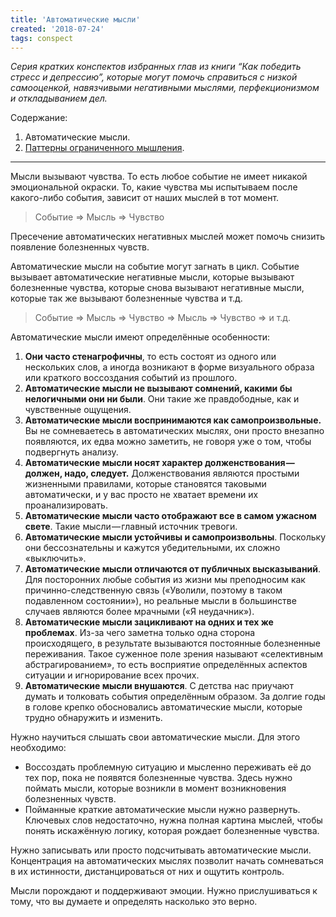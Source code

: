```yaml
---
title: 'Автоматические мысли'
created: '2018-07-24'
tags: conspect
---
```


_Серия кратких конспектов избранных глав из книги “Как победить стресс и депрессию”, которые могут помочь справиться с низкой самооценкой, навязчивыми негативными мыслями, перфекционизмом и откладыванием дел._

Содержание:

1.  Автоматические мысли.
2.  [Паттерны ограниченного мышления](/patterns-of-limited-thinking).

* * *

Мысли вызывают чувства. То есть любое событие не имеет никакой эмоциональной окраски. То, какие чувства мы испытываем после какого-либо события, зависит от наших мыслей в тот момент.

> Событие => Мысль => Чувство

Пресечение автоматических негативных мыслей может помочь снизить появление болезненных чувств.

Автоматические мысли на событие могут загнать в цикл. Событие вызывает автоматические негативные мысли, которые вызывают болезненные чувства, которые снова вызывают негативные мысли, которые так же вызывают болезненные чувства и т.д.

> Событие => Мысль => Чувство => Мысль => Чувство => и т.д.

Автоматические мысли имеют определённые особенности:

1.  **Они часто стенагрофичны**, то есть состоят из одного или нескольких слов, а иногда возникают в форме визуального образа или краткого воссоздания событий из прошлого.
2.  **Автоматические мысли не вызывают сомнений, какими бы нелогичными они ни были**. Они такие же правдободные, как и чувственные ощущения.
3.  **Автоматические мысли воспринимаются как самопроизвольные.** Вы не сомневаетесь в автоматических мыслях, они просто внезапно появляются, их едва можно заметить, не говоря уже о том, чтобы подвергнуть анализу.
4.  **Автоматические мысли носят характер долженствования — должен, надо, следует.** Долженствования являются простыми жизненными правилами, которые становятся таковыми автоматически, и у вас просто не хватает времени их проанализировать.
5.  **Автоматические мысли часто отображают все в самом ужасном свете**. Такие мысли — главный источник тревоги.
6.  **Автоматические мысли устойчивы и самопроизвольны**. Поскольку они бессознательны и кажутся убедительными, их сложно «выключить».
7.  **Автоматические мысли отличаются от публичных высказываний**. Для посторонних любые события из жизни мы преподносим как причинно-следственную связь («Уволили, поэтому в таком подавленном состоянии»), но реальные мысли в большинстве случаев являются более мрачными («Я неудачник»).
8.  **Автоматические мысли зацикливают на одних и тех же проблемах**. Из-за чего заметна только одна сторона происходящего, в результате вызываются постоянные болезненные переживания. Такое суженное поле зрения называют «селективным абстрагированием», то есть восприятие определённых аспектов ситуации и игнорирование всех прочих.
9.  **Автоматические мысли внушаются**. С детства нас приучают думать и толковать события определённым образом. За долгие годы в голове крепко обосновались автоматические мысли, которые трудно обнаружить и изменить.

Нужно научиться слышать свои автоматические мысли. Для этого необходимо:

*   Воссоздать проблемную ситуацию и мысленно переживать её до тех пор, пока не появятся болезненные чувства. Здесь нужно поймать мысли, которые возникли в момент возникновения болезненных чувств.
*   Пойманные краткие автоматические мысли нужно развернуть. Ключевых слов недостаточно, нужна полная картина мыслей, чтобы понять искажённую логику, которая рождает болезненные чувства.

Нужно записывать или просто подсчитывать автоматические мысли. Концентрация на автоматических мыслях позволит начать сомневаться в их истинности, дистанцироваться от них и ощутить контроль.

Мысли порождают и поддерживают эмоции. Нужно прислушиваться к тому, что вы думаете и определять насколько это верно.
